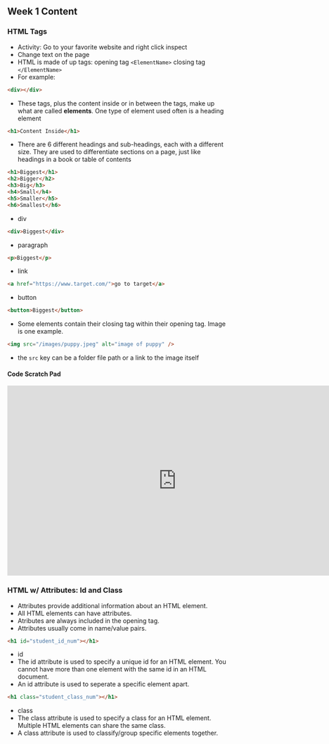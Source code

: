 ## Week 1 Content

### HTML Tags

- Activity: Go to your favorite website and right click inspect
- Change text on the page
- HTML is made of up tags: opening tag `<ElementName>` closing tag `</ElementName>`
- For example:

```html
<div></div>
```

- These tags, plus the content inside or in between the tags, make up what are called **elements**. One type of element used often is a heading element

```html
<h1>Content Inside</h1>
```

- There are 6 different headings and sub-headings, each with a different size. They are used to differentiate sections on a page, just like headings in a book or table of contents

```html
<h1>Biggest</h1>
<h2>Bigger</h2>
<h3>Big</h3>
<h4>Small</h4>
<h5>Smaller</h5>
<h6>Smallest</h6>
```

- div

```html
<div>Biggest</div>
```

- paragraph

```html
<p>Biggest</p>
```

- link

```html
<a href="https://www.target.com/">go to target</a>
```

- button

```html
<button>Biggest</button>
```

- Some elements contain their closing tag within their opening tag. Image is one example.

```html
<img src="/images/puppy.jpeg" alt="image of puppy" />
```

- the `src` key can be a folder file path or a link to the image itself

#### Code Scratch Pad

<iframe
  width="768"
  height="432"
  src="https://stackblitz.com/edit/js-rw1ae4?file=index.html"
  frameBorder="0"
  allow="fullscreen; clipboard-read; clipboard-write"
  allowfullscreen
></iframe>

### HTML w/ Attributes: Id and Class

- Attributes provide additional information about an HTML element.
- All HTML elements can have attributes.
- Atributes are always included in the opening tag.
- Attributes usually come in name/value pairs.

```html
<h1 id="student_id_num"></h1>
```

- id
- The id attribute is used to specify a unique id for an HTML element. You cannot have more than one element with the same id in an HTML document.
- An id attribute is used to seperate a specific element apart.

```html
<h1 class="student_class_num"></h1>
```

- class
- The class attribute is used to specify a class for an HTML element. Multiple HTML elements can share the same class.
- A class attribute is used to classify/group specific elements together.
